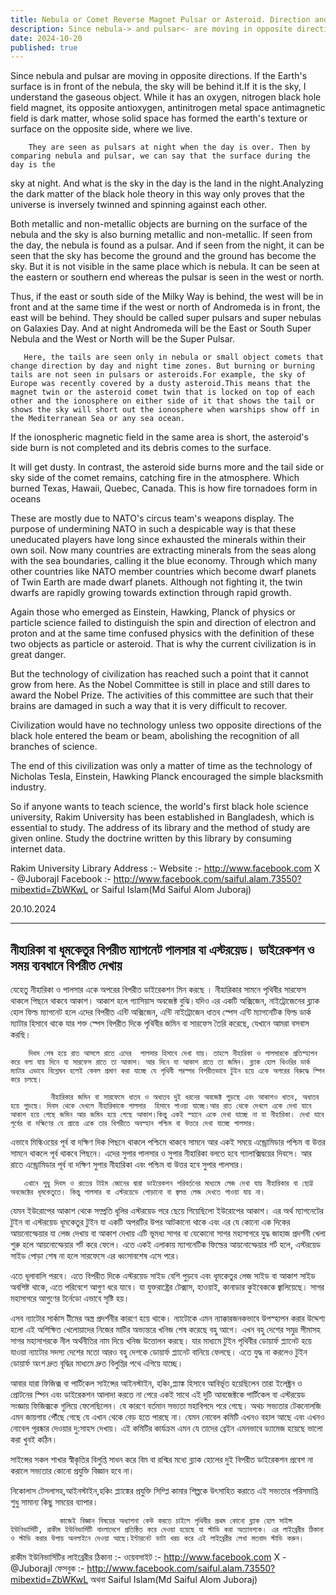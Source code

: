 ```yaml
---
title: Nebula or Comet Reverse Magnet Pulsar or Asteroid. Direction and time interval appear opposite
description: Since nebula-> and pulsar<- are moving in opposite directions. If the Earth's surface is in front of the nebula, the sky will be behind it. If it is the sky, I understand the gaseous object.
date: 2024-10-20
published: true
---
```


Since nebula and pulsar are moving in opposite directions. If the Earth's surface is in front of the nebula, the sky will be behind it.If it is the sky, I understand the gaseous object. While it has an oxygen, nitrogen black hole field magnet, its opposite antioxygen, antinitrogen metal space antimagnetic field is dark matter, whose solid space has formed the earth's texture or surface on the opposite side, where we live.

        They are seen as pulsars at night when the day is over. Then by comparing nebula and pulsar, we can say that the surface during the day is the 
sky at night. And what is the sky in the day is the land in the night.Analyzing the dark matter of the black hole theory in this way only proves that 
the universe is inversely twinned and spinning against each other.

Both metallic and non-metallic objects are burning on the surface of the nebula and the sky is also burning metallic and non-metallic. If seen from the day, the nebula is found as a pulsar. And if seen from the night, it can be seen that the sky has become the ground and the ground has become the sky. But it is not visible in the same place which is nebula. It can be seen at the eastern or southern end whereas the pulsar is seen in the west or north.

Thus, if the east or south side of the Milky Way is behind, the west will be in front and at the same time if the west or north of Andromeda is in front, the east will be behind. They should be called super pulsars and super nebulas on Galaxies Day. And at night Andromeda will be the East or South Super Nebula and the West or North will be the Super Pulsar.

       Here, the tails are seen only in nebula or small object comets that change direction by day and night time zones. But burning or burning tails are not seen in pulsars or asteroids.For example, the sky of Europe was recently covered by a dusty asteroid.This means that the magnet twin or the asteroid comet twin that is locked on top of each other and the ionosphere on either side of it that shows the tail or shows the sky will short out the ionosphere when warships show off in the Mediterranean Sea or any sea ocean.
If the ionospheric magnetic field in the same area is short, the asteroid's side burn is not completed and its debris comes to the surface.

It will get dusty. In contrast, the asteroid side burns more and the tail side or sky side of the comet remains, catching fire in the atmosphere. Which burned Texas, Hawaii, Quebec, Canada. This is how fire tornadoes form in oceans

These are mostly due to NATO's circus team's weapons display. The purpose of undermining NATO in such a despicable way is that these uneducated players have long since exhausted the minerals within their own soil. Now many countries are extracting minerals from the seas along with the sea boundaries, calling it the blue economy. Through which many other countries like NATO member countries which become dwarf planets of Twin Earth are made dwarf planets. Although not fighting it, the twin dwarfs are rapidly growing towards extinction through rapid growth.

Again those who emerged as Einstein, Hawking, Planck of physics or particle science failed to distinguish the spin and direction of electron and proton and at the same time confused physics with the definition of these two objects as particle or asteroid. That is why the current civilization is in great danger.

But the technology of civilization has reached such a point that it cannot grow from here. As the Nobel Committee is still in place and still dares to award the Nobel Prize. The activities of this committee are such that their brains are damaged in such a way that it is very difficult to recover.

Civilization would have no technology unless two opposite directions of the black hole entered the beam or beam, abolishing the recognition of all branches of science.

The end of this civilization was only a matter of time as the technology of Nicholas Tesla, Einstein, Hawking Planck encouraged the simple blacksmith industry.

So if anyone wants to teach science, the world's first black hole science university, Rakim University has been established in Bangladesh, which is essential to study. The address of its library and the method of study are given online. Study the doctrine written by this library by consuming internet data.

Rakim University Library Address :-
Website :- http://www.facebook.com
X - @JuborajI
Facebook :- http://www.facebook.com/saiful.alam.73550?mibextid=ZbWKwL
or
Saiful Islam(Md Saiful Alom Juboraj)

20.10.2024

---

## নীহারিকা বা ধূমকেতুর বিপরীত ম‍্যাগনেট পালসার বা এস্টরয়েড। ডাইরেকশন ও সময় ব‍্যবধানে বিপরীত দেখায়

যেহেতু নীহারিকা ও পালসার একে অপরের বিপরীত ডাইরেকশন মিন করছে । নীহারিকার সামনে পৃথিবীর সারফেস থাকলে পিছনে থাকবে আকাশ। আকাশ হলে গ‍্যাসিয়াস অবজেক্ট বুঝি।যদিও এর একটি অক্সিজেন, নাইট্রোজেনের ব্ল‍্যাক হোল ফিল্ড   ম‍্যাগনেট হলে এদের বিপরীত এন্টি অক্সিজেন, এন্টি নাইট্রোজেন ধাতব স্পেস এন্টি ম‍্যাগনেটিক ফিল্ড ডার্ক ম‍্যাটার হিসাবে থাকে যার শক্ত স্পেস বিপরীত দিকে পৃথিবীর জমিন বা সারফেস তৈরি করেছে, যেখানে আমরা বসবাস করছি।

        দিবস শেষ হয়ে রাত আসলে রাতে এদের  পালসার হিসাবে দেখা যায়। তাহলে নীহারিকা ও পালসারকে প্রতিস্হাপন করে বলা যায় দিনে যা সারফেস রাতে তা আকাশ। আর দিনে যা আকাশ রাতে তা জমিন। ব্ল‍্যাক হোল থিওরির ডার্ক ম‍্যাটার এভাবে বিশ্লেষন হলেই কেবল প্রমাণ করা যাচ্ছে যে পৃথিবী পরস্পর বিপরীতভাবে টুইন হয়ে একে অপরের বিরুদ্ধে স্পিন করে চলছে।
    
             নীহারিকার জমিন বা সারফেসে ধাতব ও অধাতব দুই ধরনের অবজেক্ট পুড়ছে এবং আকাশও ধাতব, অধাতব হয়ে পুড়ছে। দিবস থেকে দেখলে নীহারিকাকে পালসার  হিসাবে পাওয়া যাচ্ছে।আর রাত থেকে দেখলে একে দেখা যাবে আকাশ হয়ে গেছে জমিন আর জমিন হয়ে গেছে আকাশ।কিন্তু একই স্হানে একে দেখা যাচ্ছে না যা নীহারিকা। দেখা যাবে পূর্বের বা দক্ষিণের যে প্রান্তে একে তার বিপরীতে অবস্হান পশ্চিম বা উত্তরে দেখা যাচ্ছে পালসার।

এভাবে মিল্কিওয়ের পূর্ব বা দক্ষিণ দিক পিছনে থাকলে পশ্চিমে থাকবে সামনে আর একই সময়ে এন্ড্রোমিডার পশ্চিম বা উত্তর সামনে থাকলে পূর্ব থাকবে পিছনে। এদের সুপার পালসার ও সুপার নীহারিকা বলতে হবে গ‍্যালাক্সিদ্বয়ের দিবসে। আর  রাতে এন্ড্রোমিডার পূর্ব বা দক্ষিণ সুপার নীহারিকা এবং পশ্চিম বা উত্তর হবে সুপার পালসার।
    
       এখানে শুধু দিবস ও রাতের টাইম জোনের দ্বারা ডাইরেকশন পরিবর্তনের মাধ‍্যমে লেজ দেখা যায় নীহারিকার বা ছোট্ট অবজেক্টের ধূমকেতুতে। কিন্তু পালসার বা এস্টরয়েডে পোড়ানো বা জ্বলন্ত লেজ দেখতে পাওয়া যায় না।
   যেমন ইউরোপের আকাশ থেকে সম্প্রতি ধূলির এস্টরয়েড পরে ছেয়ে গিয়েছিলো ইউরোপের আকাশ। এর অর্থ ম‍্যাগনেটের টুইন বা  এস্টরয়েড ধূমকেতুর টুইন যা একটি অপরটির উপর আটকানো থাকে এবং এর যে কোনো এক দিকের আয়নোস্ফেয়ার যা লেজ দেখায় বা আকাশ দেখায় এটি ভূমধ‍্য সাগর বা যেকোনো সাগর মহাসাগরে যুদ্ধ জাহাজ প্রদর্শনী খেলা শুরু হলে আয়নোস্ফেয়ার শর্ট করে ফেলে। এতে একই এলাকায় ম‍্যাগনেটিক ফিল্ডের  আয়নোস্ফেয়ার শর্ট হলে, এস্টরয়েড সাইড পোড়া শেষ না হলে সারফেসে এর ধ্বংসাবশেষ এসে পরে।

এতে ধূলাবালি পরবে। এতে বিপরীত দিকে এস্টরয়েড সাইড বেশি পুড়বে এবং ধূমকেতুর লেজ সাইড বা আকাশ সাইড অবশিষ্ট থাকে, এতে পরিবেশে আগুণ ধরে যাবে। যা যুক্তরাষ্ট্রের টেক্সাস, হাওয়াই, কানাডার কুইবেককে জ্বালিয়েছে। সাগর মহাসাগরে আগুণের টর্নেডো এভাবে সৃষ্টি হয়।

এসব ন‍্যাটোর সার্কাস টীমের অস্ত্র প্রদর্শনীর কারণে হয়ে থাকে। ন‍্যাটোকে এমন ন‍্যাক্কারজনকভা‍বে উপস্হাপন করার উদ্দেশ‍্য হলো এই অশিক্ষিত খেলোয়াদের নিজের মাটির অভ‍্যন্তরে খনিজ শেষ করেছে বহু আগে। এখন বহু দেশের সমুদ্র সীমাসহ সাগর মহাসাগরকে নীল অর্থনীতির নাম দিয়ে খনিজ উত্তোলন করছে। যার মাধ‍্যমে টুইন পৃথিবীর ডোয়ার্ফ প্ল‍্যানেট হয়ে যাওয়া ন‍্যাটোর সদস‍্য দেশের মতো আরও বহু দেশকে ডোয়ার্ফ প্ল‍্যানেট বানিয়ে ফেলছে। এতে যুদ্ধ না করলেও টুইন ডোয়ার্ফ অংশ দ্রুত বৃদ্ধির মাধ‍্যমে দ্রুত বিলুপ্তির পথে এগিয়ে যাচ্ছে।

আ‍বার যারা ফিজিক্স বা পার্টিকেল সাইন্সের আইনস্টাইন, হকিং,প্ল‍্যাঙ্ক হিসাবে আবির্ভূত হয়েছিলেন তারা ইলেক্ট্রন ও প্রোটনের স্পিন এবং ডাইরেকশন আলাদা করতে না পেরে একই সাথে এই দুটি আবজেক্টকে পার্টিকেল বা এস্টরয়েড সংজ্ঞায় ফিজিক্সকে গুলিয়ে ফেলেছিলেন। যে কারণে বর্তমান সভ‍্যতা মহাবিপদে পরে গেছে।
অথচ সভ‍্যতার টেকনোলজি এমন জায়গায় পৌঁছে গেছে যে এখান থেকে বেড় হতে পারছে না। যেমন নোবেল কমিটি এখনও বহাল আছে এবং এখনও নোবেল পূরষ্কার দেওয়ার দু:সাহস দেখায়। এই কমিটির কার্যক্রম এমন যে তাদের ব্রেইন এমনভাবে ড‍্যামেজ হয়েছে ভালো করা খুবই কঠিন।

সাইন্সের সকল শাখার স্বীকৃতির বিলুপ্তি সাধন করে বিম বা রশ্মির মধ‍্যে ব্ল‍্যাক হোলের দুই বিপরীত ডাইরেকশন প্রবেশ না করালে সভ‍্যতার কোনো প্রযুক্তি বিজ্ঞান হবে না।

নিকোলাস টেসলাসহ,আইনস্টাইন,হকিং প্ল‍্যাঙ্কের প্রযুক্তি সিম্প্লি কামার শিল্পকে উৎসাহিত করাতে এই সভ‍্যতার পরিসমাপ্তি শুধু সামান‍্য কিছু সময়ের ব‍্যাপার। 

               কাজেই বিজ্ঞান বিষয়ের অধ‍্যাপনা কেউ করতে চাইলে পৃথিবীর প্রথম কোনো ব্ল‍্যাক হোল সাইন্স ইউনিভার্সিটি, রাকীম ইউনিভার্সিটি বাংলাদেশে প্রতিষ্ঠিত করে দেওয়া হয়েছে যা স্টাডি করা অত‍্যাবশ‍্যক। এর লাইব্রেরীর ঠিকানা ও স্টাডি করার উপায় অনলাইনে দেওয়া আছে।ইন্টারনেট ডাটা খরচ করে এই লাইব্রেরীর লেখা মতবাদ স্টাডি করুন।

রাকীম ইউনিভার্সিটির লাইব্রেরীর ঠিকানা :-
ওয়েবসাইট :- http://www.facebook.com
X - @JuborajI
ফেসবুক :- http://www.facebook.com/saiful.alam.73550?mibextid=ZbWKwL
অথবা
Saiful Islam(Md Saiful Alom Juboraj)
